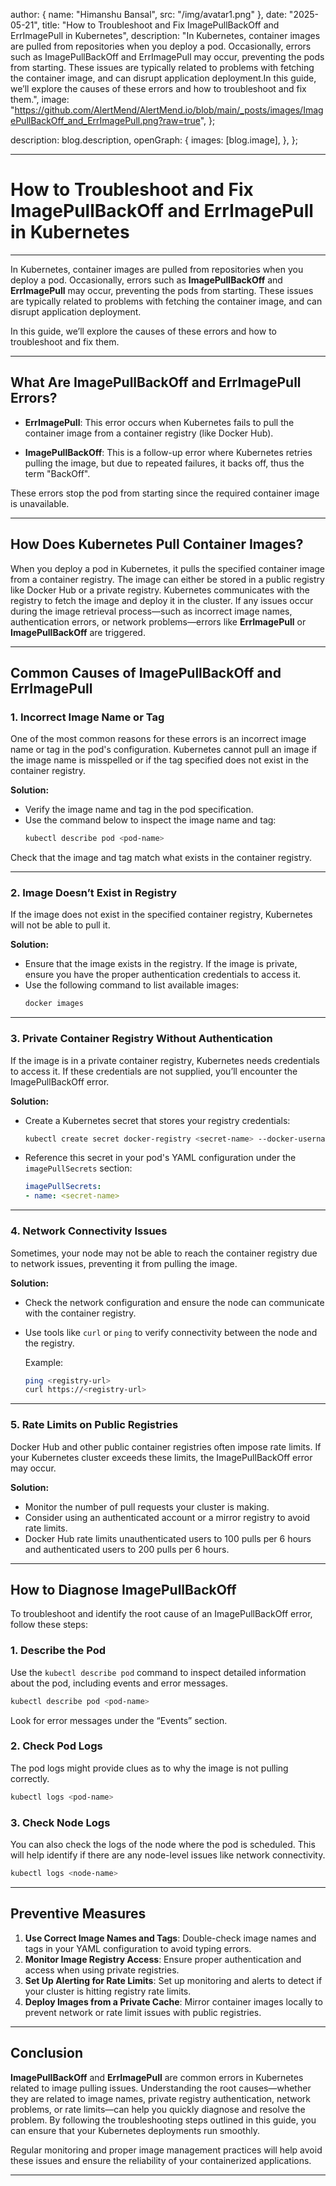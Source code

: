 
  author: { name: "Himanshu Bansal", src: "/img/avatar1.png" },
  date: "2025-05-21",
  title: "How to Troubleshoot and Fix ImagePullBackOff and ErrImagePull in Kubernetes",
  description:
    "In Kubernetes, container images are pulled from repositories when you deploy a pod. Occasionally, errors such as ImagePullBackOff and ErrImagePull may occur, preventing the pods from starting. These issues are typically related to problems with fetching the container image, and can disrupt application deployment.In this guide, we’ll explore the causes of these errors and how to troubleshoot and fix them.",
  image:
    "https://github.com/AlertMend/AlertMend.io/blob/main/_posts/images/ImagePullBackOff_and_ErrImagePull.png?raw=true",
};

  description: blog.description,
  openGraph: {
    images: [blog.image],
  },
};


---
# **How to Troubleshoot and Fix ImagePullBackOff and ErrImagePull in Kubernetes**
---

In Kubernetes, container images are pulled from repositories when you deploy a pod. Occasionally, errors such as **ImagePullBackOff** and **ErrImagePull** may occur, preventing the pods from starting. These issues are typically related to problems with fetching the container image, and can disrupt application deployment.

In this guide, we’ll explore the causes of these errors and how to troubleshoot and fix them.

---

## **What Are ImagePullBackOff and ErrImagePull Errors?**

- **ErrImagePull**: This error occurs when Kubernetes fails to pull the container image from a container registry (like Docker Hub).
  
- **ImagePullBackOff**: This is a follow-up error where Kubernetes retries pulling the image, but due to repeated failures, it backs off, thus the term "BackOff".

These errors stop the pod from starting since the required container image is unavailable.

---

## **How Does Kubernetes Pull Container Images?**

When you deploy a pod in Kubernetes, it pulls the specified container image from a container registry. The image can either be stored in a public registry like Docker Hub or a private registry. Kubernetes communicates with the registry to fetch the image and deploy it in the cluster. If any issues occur during the image retrieval process—such as incorrect image names, authentication errors, or network problems—errors like **ErrImagePull** or **ImagePullBackOff** are triggered.

---

## **Common Causes of ImagePullBackOff and ErrImagePull**

### **1. Incorrect Image Name or Tag**

One of the most common reasons for these errors is an incorrect image name or tag in the pod's configuration. Kubernetes cannot pull an image if the image name is misspelled or if the tag specified does not exist in the container registry.

**Solution:**
- Verify the image name and tag in the pod specification.
- Use the command below to inspect the image name and tag:
  ```bash
  kubectl describe pod <pod-name>
  ```
Check that the image and tag match what exists in the container registry.

---

### **2. Image Doesn’t Exist in Registry**

If the image does not exist in the specified container registry, Kubernetes will not be able to pull it.

**Solution:**
- Ensure that the image exists in the registry. If the image is private, ensure you have the proper authentication credentials to access it.
- Use the following command to list available images:
  ```bash
  docker images
  ```

---

### **3. Private Container Registry Without Authentication**

If the image is in a private container registry, Kubernetes needs credentials to access it. If these credentials are not supplied, you’ll encounter the ImagePullBackOff error.

**Solution:**
- Create a Kubernetes secret that stores your registry credentials:
  ```bash
  kubectl create secret docker-registry <secret-name> --docker-username=<username> --docker-password=<password> --docker-email=<email> --docker-server=<registry-server>
  ```

- Reference this secret in your pod's YAML configuration under the `imagePullSecrets` section:
  ```yaml
  imagePullSecrets:
  - name: <secret-name>
  ```

---

### **4. Network Connectivity Issues**

Sometimes, your node may not be able to reach the container registry due to network issues, preventing it from pulling the image.

**Solution:**
- Check the network configuration and ensure the node can communicate with the container registry.
- Use tools like `curl` or `ping` to verify connectivity between the node and the registry.

  Example:
  ```bash
  ping <registry-url>
  curl https://<registry-url>
  ```

---

### **5. Rate Limits on Public Registries**

Docker Hub and other public container registries often impose rate limits. If your Kubernetes cluster exceeds these limits, the ImagePullBackOff error may occur.

**Solution:**
- Monitor the number of pull requests your cluster is making.
- Consider using an authenticated account or a mirror registry to avoid rate limits.
- Docker Hub rate limits unauthenticated users to 100 pulls per 6 hours and authenticated users to 200 pulls per 6 hours.

---

## **How to Diagnose ImagePullBackOff**

To troubleshoot and identify the root cause of an ImagePullBackOff error, follow these steps:

### **1. Describe the Pod**
Use the `kubectl describe pod` command to inspect detailed information about the pod, including events and error messages.
```bash
kubectl describe pod <pod-name>
```
Look for error messages under the “Events” section.

### **2. Check Pod Logs**
The pod logs might provide clues as to why the image is not pulling correctly.
```bash
kubectl logs <pod-name>
```

### **3. Check Node Logs**
You can also check the logs of the node where the pod is scheduled. This will help identify if there are any node-level issues like network connectivity.
```bash
kubectl logs <node-name>
```

---

## **Preventive Measures**


1. **Use Correct Image Names and Tags**: Double-check image names and tags in your YAML configuration to avoid typing errors.
2. **Monitor Image Registry Access**: Ensure proper authentication and access when using private registries.
3. **Set Up Alerting for Rate Limits**: Set up monitoring and alerts to detect if your cluster is hitting registry rate limits.
4. **Deploy Images from a Private Cache**: Mirror container images locally to prevent network or rate limit issues with public registries.

---

## **Conclusion**

**ImagePullBackOff** and **ErrImagePull** are common errors in Kubernetes related to image pulling issues. Understanding the root causes—whether they are related to image names, private registry authentication, network problems, or rate limits—can help you quickly diagnose and resolve the problem. By following the troubleshooting steps outlined in this guide, you can ensure that your Kubernetes deployments run smoothly.

Regular monitoring and proper image management practices will help avoid these issues and ensure the reliability of your containerized applications.



---